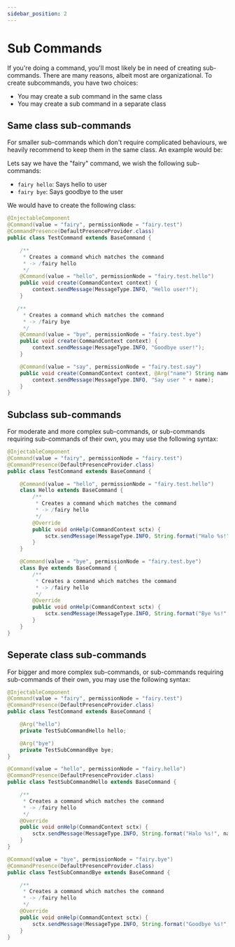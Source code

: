 ```yaml
---
sidebar_position: 2
---
```


# Sub Commands

If you're doing a command, you'll most likely be in need of creating sub-commands. There are many reasons, albeit most are organizational. To create subcommands, you have two choices:
- You may create a sub command in the same class
- You may create a sub command in a separate class

## Same class sub-commands

For smaller sub-commands which don't require complicated behaviours, we heavily recommend to keep them in the same class. An example would be:

Lets say we have the "fairy" command, we wish the following sub-commands:
- `fairy hello`: Says hello to user
- `fairy bye`: Says goodbye to the user

We would have to create the following class:
```java
@InjectableComponent
@Command(value = "fairy", permissionNode = "fairy.test")
@CommandPresence(DefaultPresenceProvider.class)
public class TestCommand extends BaseCommand {

    /**
     * Creates a command which matches the command
     * -> /fairy hello
     */
    @Command(value = "hello", permissionNode = "fairy.test.hello")
    public void create(CommandContext context) {
        context.sendMessage(MessageType.INFO, "Hello user!");
    }

   /**
     * Creates a command which matches the command
     * -> /fairy bye
     */
    @Command(value = "bye", permissionNode = "fairy.test.bye")
    public void create(CommandContext context) {
        context.sendMessage(MessageType.INFO, "Goodbye user!");
    }

    @Command(value = "say", permissionNode = "fairy.test.say")
    public void create(CommandContext context, @Arg("name") String name) {
        context.sendMessage(MessageType.INFO, "Say user " + name);
    }
}
```

## Subclass sub-commands

For moderate and more complex sub-commands, or sub-commands requiring sub-commands of their own, you may use the following syntax:

```java
@InjectableComponent
@Command(value = "fairy", permissionNode = "fairy.test")
@CommandPresence(DefaultPresenceProvider.class)
public class TestCommand extends BaseCommand {

    @Command(value = "hello", permissionNode = "fairy.test.hello")
    class Hello extends BaseCommand {
        /**
         * Creates a command which matches the command
         * -> /fairy hello
         */
        @Override
        public void onHelp(CommandContext sctx) {
            sctx.sendMessage(MessageType.INFO, String.format("Halo %s!", name));
        }
    }

    @Command(value = "bye", permissionNode = "fairy.test.bye")
    class Bye extends BaseCommand {
        /**
         * Creates a command which matches the command
         * -> /fairy hello
         */
        @Override
        public void onHelp(CommandContext sctx) {
            sctx.sendMessage(MessageType.INFO, String.format("Bye %s!", name));
        }
    }
}
```

## Seperate class sub-commands

For bigger and more complex sub-commands, or sub-commands requiring sub-commands of their own, you may use the following syntax:
```java
@InjectableComponent
@Command(value = "fairy", permissionNode = "fairy.test")
@CommandPresence(DefaultPresenceProvider.class)
public class TestCommand extends BaseCommand {

    @Arg("hello")
    private TestSubCommandHello hello;

    @Arg("bye")
    private TestSubCommandBye bye;
}
```
```java
@Command(value = "hello", permissionNode = "fairy.hello")
@CommandPresence(DefaultPresenceProvider.class)
public class TestSubCommandHello extends BaseCommand {

    /**
     * Creates a command which matches the command
     * -> /fairy hello
     */
    @Override
    public void onHelp(CommandContext sctx) {
        sctx.sendMessage(MessageType.INFO, String.format("Halo %s!", name));
    }
}
```
```java
@Command(value = "bye", permissionNode = "fairy.bye")
@CommandPresence(DefaultPresenceProvider.class)
public class TestSubCommandBye extends BaseCommand {

    /**
     * Creates a command which matches the command
     * -> /fairy hello
     */
    @Override
    public void onHelp(CommandContext sctx) {
        sctx.sendMessage(MessageType.INFO, String.format("Goodbye %s!", name));
    }
}
```

